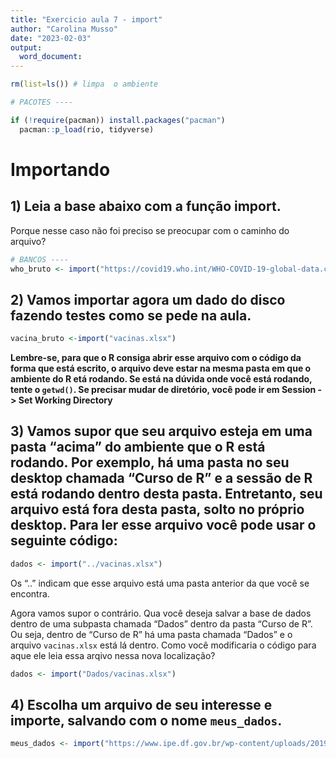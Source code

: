 ```yaml
---
title: "Exercicio aula 7 - import"
author: "Carolina Musso"
date: "2023-02-03"
output:
  word_document:
---
```


```r
rm(list=ls()) # limpa  o ambiente

# PACOTES ----

if (!require(pacman)) install.packages("pacman")
  pacman::p_load(rio, tidyverse)
```

# Importando

## 1) Leia a base abaixo com a função import.

Porque nesse caso não foi preciso se preocupar com o caminho do arquivo?

```r
# BANCOS ----
who_bruto <- import("https://covid19.who.int/WHO-COVID-19-global-data.csv")
```

## 2) Vamos importar agora um dado do disco fazendo testes como se pede na aula.

```r


vacina_bruto <-import("vacinas.xlsx")

```

**Lembre-se, para que o R consiga abrir esse arquivo com o código da forma que está escrito, o arquivo deve estar na mesma pasta em que o ambiente do R etá rodando. Se está na dúvida onde você está rodando, tente o `getwd()`. Se precisar mudar de diretório, você pode ir em Session -> Set Working Directory**

## 3) Vamos supor que seu arquivo esteja em uma pasta "acima" do ambiente que o R está rodando. Por exemplo, há uma pasta no seu desktop chamada "Curso de R" e a sessão de R está rodando dentro desta pasta. Entretanto, seu arquivo está fora desta pasta, solto no próprio desktop. Para ler esse arquivo você pode usar o seguinte código:

```r
dados <- import("../vacinas.xlsx")
```

Os ".." indicam que esse arquivo está uma pasta anterior da que você se encontra. 

Agora vamos supor o contrário. Qua você deseja salvar a base de dados dentro de uma subpasta chamada "Dados" dentro da pasta "Curso de R". Ou seja, dentro de "Curso de R" há uma pasta chamada "Dados" e o arquivo `vacinas.xlsx` está lá dentro. Como você modificaria o código para aque ele leia essa arqivo nessa nova localização?

```r

dados <- import("Dados/vacinas.xlsx")

```

## 4) Escolha um arquivo de seu interesse e importe, salvando com o nome `meus_dados`. 

```r

meus_dados <- import("https://www.ipe.df.gov.br/wp-content/uploads/2019/06/PDAD_2018-Moradores_33RAs.csv")

```

